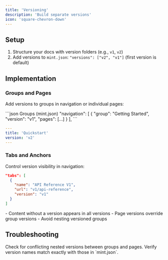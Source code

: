 ```yaml
---
title: 'Versioning'
description: 'Build separate versions'
icon: 'square-chevron-down'
---
```


## Setup

1. Structure your docs with version folders (e.g., `v1`, `v2`)
2. Add versions to `mint.json`: `"versions": ["v2", "v1"]` (first version is default)

## Implementation

### Groups and Pages
Add versions to groups in navigation or individual pages:

<CodeGroup>
```json Groups (mint.json)
"navigation": [
  {
    "group": "Getting Started",
    "version": "v1",
    "pages": [...]
  }
],
```

```yaml Pages (quickstart.mdx)
---
title: 'Quickstart'
version: 'v2'
---
```
</CodeGroup>

### Tabs and Anchors
Control version visibility in navigation:

```json mint.json
"tabs": [
  {
    "name": "API Reference V1",
    "url": "v1/api-reference",
    "version": "v1"
  }
]
```

<Tip>
- Content without a version appears in all versions
- Page versions override group versions
- Avoid nesting versioned groups
</Tip>

## Troubleshooting

<AccordionGroup>
  <Accordion title="Pages Show Up In Wrong Version" icon="circle-exclamation">
    Check for conflicting nested versions between groups and pages.
  </Accordion>

  <Accordion title="Missing Pages" icon="circle-exclamation">
    Verify version names match exactly with those in `mint.json`.
  </Accordion>
</AccordionGroup>
